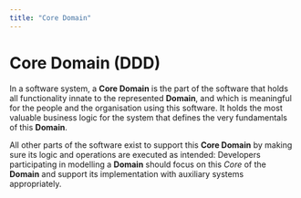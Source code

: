```yaml
---
title: "Core Domain"
---
```


# Core Domain (DDD)

In a software system, a **Core Domain** is the part of the software that holds all functionality innate to the
represented **Domain**, and which is meaningful for the people and the organisation using this software. It holds the
most valuable business logic for the system that defines the very fundamentals of this **Domain**.

All other parts of the software exist to support this **Core Domain** by making sure its logic and operations are
executed as intended: Developers participating in modelling a **Domain** should focus on this _Core_ of the **Domain**
and support its implementation with auxiliary systems appropriately.